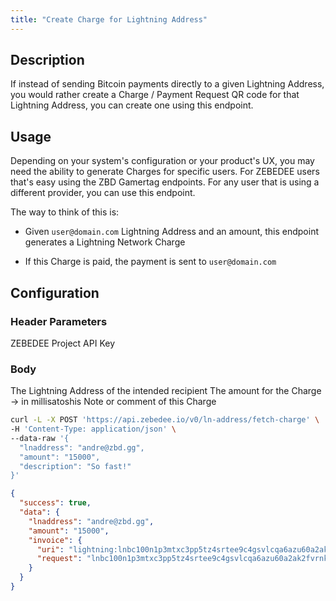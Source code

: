 ```yaml
---
title: "Create Charge for Lightning Address"
---
```


## Description

If instead of sending Bitcoin payments directly to a given Lightning Address, you would rather create a Charge / Payment Request QR code for that Lightning Address, you can create one using this endpoint.

## Usage

Depending on your system's configuration or your product's UX, you may need the ability to generate Charges for specific users. For ZEBEDEE users that's easy using the ZBD Gamertag endpoints. For any user that is using a different provider, you can use this endpoint.

The way to think of this is:

- Given `user@domain.com` Lightning Address and an amount, this endpoint generates a Lightning Network Charge

- If this Charge is paid, the payment is sent to `user@domain.com`

## Configuration

### Header Parameters

<ParamField body="Content-Type" type="application/json" />

<ParamField required body="apikey" type="string">
  ZEBEDEE Project API Key
</ParamField>

### Body

<ParamField required body="lnaddress" type="string">
  The Lightning Address of the intended recipient
</ParamField>

<ParamField required body="amount" type="string">
  The amount for the Charge -> in millisatoshis
</ParamField>

<ParamField body="description" type="string">
  Note or comment of this Charge
</ParamField>

<RequestExample>

```bash Request
curl -L -X POST 'https://api.zebedee.io/v0/ln-address/fetch-charge' \
-H 'Content-Type: application/json' \
--data-raw '{
  "lnaddress": "andre@zbd.gg",
  "amount": "15000",
  "description": "So fast!"
}'
```

</RequestExample>

<ResponseExample>

```json Response
{
  "success": true,
  "data": {
    "lnaddress": "andre@zbd.gg",
    "amount": "15000",
    "invoice": {
      "uri": "lightning:lnbc100n1p3mtxc3pp5tz4srtee9c4gsvlcqa6azu60a2ak2fvrnk7jv52j6n0rzp0musnqhp5xt5ts9t74akf67j59ynkr5qz8x3hs4g09d3dttmjrwwdhrxgc03qcqzpgxqzfvsp5529t5y03yaakumqrm9cwr5t6nysnr5cv93pnvw089a25aa7wszas9qyyssqalswdlc92983203l5azl43nksehadfy2uahc9v6qwg67xs52z02hg6vh7alrm3yx46ywdrl3dxey75t9l2ekmuwc3tu4ug03dy729fspdld2lj",
      "request": "lnbc100n1p3mtxc3pp5tz4srtee9c4gsvlcqa6azu60a2ak2fvrnk7jv52j6n0rzp0musnqhp5xt5ts9t74akf67j59ynkr5qz8x3hs4g09d3dttmjrwwdhrxgc03qcqzpgxqzfvsp5529t5y03yaakumqrm9cwr5t6nysnr5cv93pnvw089a25aa7wszas9qyyssqalswdlc92983203l5azl43nksehadfy2uahc9v6qwg67xs52z02hg6vh7alrm3yx46ywdrl3dxey75t9l2ekmuwc3tu4ug03dy729fspdld2lj"
    }
  }
}
```

</ResponseExample>
